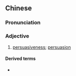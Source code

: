 {{also|说服力}}
==Chinese==
{{zh-forms|s=说服力|type=21}}

===Pronunciation===
{{zh-pron
|m=shuōfúlì,shuìfúlì
|mn=soeh-ho̍k-le̍k/seh-ho̍k-le̍k
|cat=a
}}

===Adjective===
{{zh-adj}}

# [[persuasiveness]]; [[persuasion]]

====Derived terms====
* {{zh-l|有說服力}}